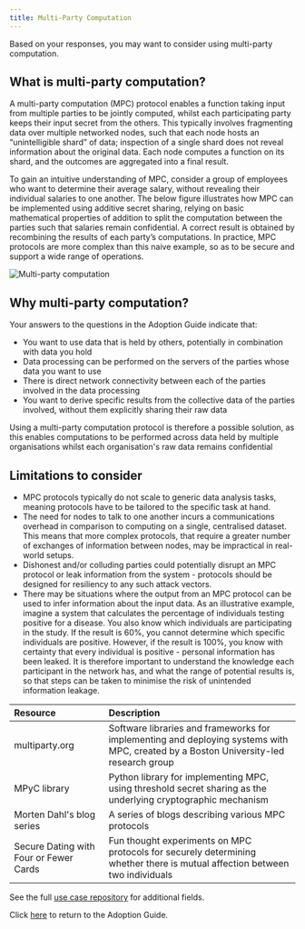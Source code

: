 ```yaml
---
title: Multi-Party Computation
---
```



Based on your responses, you may want to consider using multi-party computation.

## What is multi-party computation?

A multi-party computation (MPC) protocol enables a function taking input from multiple parties to be jointly computed, whilst each participating party keeps their input secret from the others. This typically involves fragmenting data over multiple networked nodes, such that each node hosts an “unintelligible shard” of data; inspection of a single shard does not reveal information about the original data. Each node computes a function on its shard, and the outcomes are aggregated into a final result.

To gain an intuitive understanding of MPC, consider a group of employees who want to determine their average salary, without revealing their individual salaries to one another. The below figure illustrates how MPC can be implemented using additive secret sharing, relying on basic mathematical properties of addition to split the computation between the parties such that salaries remain confidential. A correct result is obtained by recombining the results of each party’s computations. In practice, MPC protocols are more complex than this naive example, so as to be secure and support a wide range of operations.

![Multi-party computation](../images/mpc.png)

## Why multi-party computation?

Your answers to the questions in the Adoption Guide indicate that:

- You want to use data that is held by others, potentially in combination with data you hold
- Data processing can be performed on the servers of the parties whose data you want to use
- There is direct network connectivity between each of the parties involved in the data processing
- You want to derive specific results from the collective data of the parties involved, without them explicitly sharing their raw data

Using a multi-party computation protocol is therefore a possible solution, as this enables computations to be performed across data held by multiple organisations whilst each organisation's raw data remains confidential

## Limitations to consider

- MPC protocols typically do not scale to generic data analysis tasks, meaning protocols have to be tailored to the specific task at hand.
- The need for nodes to talk to one another incurs a communications overhead in comparison to computing on a single, centralised dataset. This means that more complex protocols, that require a greater number of exchanges of information between nodes, may be impractical in real-world setups.
- Dishonest and/or colluding parties could potentially disrupt an MPC protocol or leak information from the system - protocols should be designed for resiliency to any such attack vectors.
- There may be situations where the output from an MPC protocol can be used to infer information about the input data. As an illustrative example, imagine a system that calculates the percentage of individuals testing positive for a disease. You also know which individuals are participating in the study. If the result is 60%, you cannot determine which specific individuals are positive. However, if the result is 100%, you know with certainty that every individual is positive - personal information has been leaked. It is therefore important to understand the knowledge each participant in the network has, and what the range of potential results is, so that steps can be taken to minimise the risk of unintended information leakage.

<Collapse label="Technical resources">

| Resource                                                                                                         | Description                                                                                                                          |
| :--------------------------------------------------------------------------------------------------------------- | :----------------------------------------------------------------------------------------------------------------------------------- |
| <OutboundLink href="https://multiparty.org/">multiparty.org</OutboundLink>                                       | Software libraries and frameworks for implementing and deploying systems with MPC, created by a Boston University-led research group |
| <OutboundLink href="https://github.com/lschoe/mpyc">MPyC library</OutboundLink>                                  | Python library for implementing MPC, using threshold secret sharing as the underlying cryptographic mechanism                        |
| <OutboundLink href="https://mortendahl.github.io/">Morten Dahl's blog series</OutboundLink>                      | A series of blogs describing various MPC protocols                                                                                   |
| <OutboundLink href="https://eprint.iacr.org/2015/1031.pdf">Secure Dating with Four or Fewer Cards</OutboundLink> | Fun thought experiments on MPC protocols for securely determining whether there is mutual affection between two individuals          |

</Collapse>

<Collapse label="Use Cases">
  See the full <a href="/repository">use case repository</a> for additional
  fields.
  <AdoptionGuideRepositoryTable pet="mpc" />
</Collapse>

Click [here](/adoption-guide) to return to the Adoption Guide.
